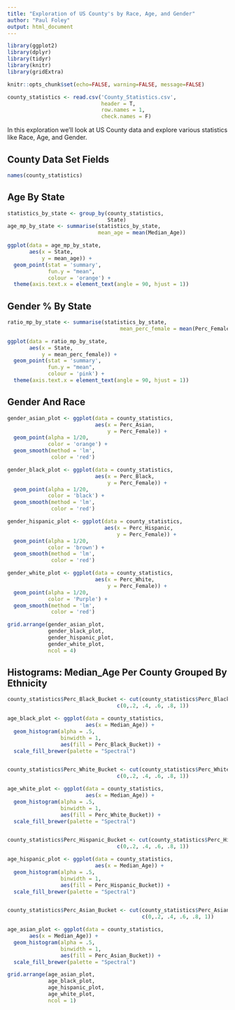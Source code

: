 ```yaml
---
title: "Exploration of US County's by Race, Age, and Gender"
author: "Paul Foley"
output: html_document
---
```


```r
library(ggplot2)
library(dplyr)
library(tidyr)
library(knitr)
library(gridExtra)
```

```r
knitr::opts_chunk$set(echo=FALSE, warning=FALSE, message=FALSE)
```

```r
county_statistics <- read.csv('County_Statistics.csv', 
                              header = T, 
                              row.names = 1, 
                              check.names = F)
```


In this exploration we'll look at US County data and explore various statistics like Race, Age, and Gender.

## County Data Set Fields

```r
names(county_statistics)
```

## Age By State

```r
statistics_by_state <- group_by(county_statistics, 
                                State)
age_mp_by_state <- summarise(statistics_by_state, 
                             mean_age = mean(Median_Age))

ggplot(data = age_mp_by_state,
       aes(x = State, 
           y = mean_age)) +
  geom_point(stat = 'summary',
             fun.y = "mean",
             colour = 'orange') +
  theme(axis.text.x = element_text(angle = 90, hjust = 1))
```

## Gender % By State

```r
ratio_mp_by_state <- summarise(statistics_by_state, 
                                    mean_perc_female = mean(Perc_Female))

ggplot(data = ratio_mp_by_state,
       aes(x = State,
           y = mean_perc_female)) +
  geom_point(stat = 'summary',
             fun.y = "mean",
             colour = 'pink') +
  theme(axis.text.x = element_text(angle = 90, hjust = 1))
```

## Gender And Race

```r
gender_asian_plot <- ggplot(data = county_statistics,
                            aes(x = Perc_Asian,
                                y = Perc_Female)) +
  geom_point(alpha = 1/20,
             color = 'orange') +
  geom_smooth(method = 'lm',
              color = 'red')

gender_black_plot <- ggplot(data = county_statistics, 
                            aes(x = Perc_Black, 
                                y = Perc_Female)) +
  geom_point(alpha = 1/20,
             color = 'black') +
  geom_smooth(method = 'lm',
              color = 'red')

gender_hispanic_plot <- ggplot(data = county_statistics,
                               aes(x = Perc_Hispanic,
                                   y = Perc_Female)) +
  geom_point(alpha = 1/20,
             color = 'brown') +
  geom_smooth(method = 'lm',
              color = 'red')

gender_white_plot <- ggplot(data = county_statistics,
                            aes(x = Perc_White, 
                                y = Perc_Female)) +
  geom_point(alpha = 1/20,
             color = 'Purple') +
  geom_smooth(method = 'lm',
              color = 'red')

grid.arrange(gender_asian_plot, 
             gender_black_plot, 
             gender_hispanic_plot, 
             gender_white_plot,
             ncol = 4)
```

## Histograms: Median_Age Per County Grouped By Ethnicity

```r
county_statistics$Perc_Black_Bucket <- cut(county_statistics$Perc_Black,
                                   c(0,.2, .4, .6, .8, 1))

age_black_plot <- ggplot(data = county_statistics,
                         aes(x = Median_Age)) +
  geom_histogram(alpha = .5,
                 binwidth = 1,
                 aes(fill = Perc_Black_Bucket)) +
  scale_fill_brewer(palette = "Spectral")


county_statistics$Perc_White_Bucket <- cut(county_statistics$Perc_White,
                                   c(0,.2, .4, .6, .8, 1))

age_white_plot <- ggplot(data = county_statistics,
                         aes(x = Median_Age)) +
  geom_histogram(alpha = .5,
                 binwidth = 1,
                 aes(fill = Perc_White_Bucket)) +
  scale_fill_brewer(palette = "Spectral")


county_statistics$Perc_Hispanic_Bucket <- cut(county_statistics$Perc_Hispanic,
                                   c(0,.2, .4, .6, .8, 1))

age_hispanic_plot <- ggplot(data = county_statistics,
                            aes(x = Median_Age)) +
  geom_histogram(alpha = .5,
                 binwidth = 1,
                 aes(fill = Perc_Hispanic_Bucket)) +
  scale_fill_brewer(palette = "Spectral")


county_statistics$Perc_Asian_Bucket <- cut(county_statistics$Perc_Asian,
                                           c(0,.2, .4, .6, .8, 1))

age_asian_plot <- ggplot(data = county_statistics,
       aes(x = Median_Age)) +
  geom_histogram(alpha = .5,
                 binwidth = 1,
                 aes(fill = Perc_Asian_Bucket)) +
  scale_fill_brewer(palette = "Spectral")

grid.arrange(age_asian_plot, 
             age_black_plot, 
             age_hispanic_plot, 
             age_white_plot,
             ncol = 1)
```
